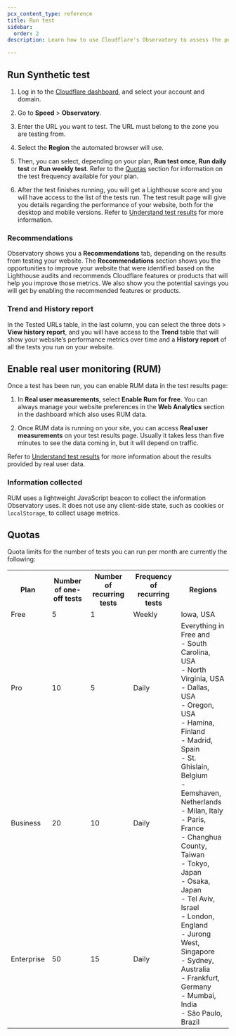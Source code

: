 ```yaml
---
pcx_content_type: reference
title: Run test
sidebar:
  order: 2
description: Learn how to use Cloudflare's Observatory to assess the performance of your website.

---
```



## Run Synthetic test

1. Log in to the [Cloudflare dashboard](https://dash.cloudflare.com/login), and select your account and domain.

2. Go to **Speed** > **Observatory**.

3. Enter the URL you want to test. The URL must belong to the zone you are testing from.

4. Select the **Region** the automated browser will use.

5. Then, you can select, depending on your plan, **Run test once**, **Run daily test** or **Run weekly test**. Refer to the [Quotas](/speed/speed-test/run-speed-test/#quotas) section for information on the test frequency available for your plan.

6. After the test finishes running, you will get a Lighthouse score and you will have access to the list of the tests run. The test result page will give you details regarding the performance of your website, both for the desktop and mobile versions. Refer to [Understand test results](/speed/speed-test/test-results/) for more information.

<Render file="user-agents" />

### Recommendations

Observatory shows you a **Recommendations** tab, depending on the results from testing your website. The **Recommendations** section shows you the opportunities to improve your website that were identified based on the Lighthouse audits and recommends Cloudflare features or products that will help you improve those metrics. We also show you the potential savings you will get by enabling the recommended features or products.

### Trend and History report

In the Tested URLs table, in the last column, you can select the three dots > **View history report**, and you will have access to the **Trend** table that will show your website’s performance metrics over time and a **History report** of all the tests you run on your website.

## Enable real user monitoring (RUM)

Once a test has been run, you can enable RUM data in the test results page:

1. In **Real user measurements**, select **Enable Rum for free**. You can always manage your website preferences in the **Web Analytics** section in the dashboard which also uses RUM data.

2. Once RUM data is running on your site, you can access **Real user measurements** on your test results page. Usually it takes less than five minutes to see the data coming in, but it will depend on traffic.

Refer to [Understand test results](/speed/speed-test/test-results/) for more information about the results provided by real user data.

### Information collected

RUM uses a lightweight JavaScript beacon to collect the information Observatory uses. It does not use any client-side state, such as cookies or `localStorage`, to collect usage metrics.

## Quotas

Quota limits for the number of tests you can run per month are currently the following:





<table>
  <tr>
    <th>Plan</th>
    <th>Number of one-off tests</th>
    <th>Number of recurring tests</th>
    <th>Frequency of recurring tests</th>
    <th>Regions</th>
  </tr>
  <tr>
    <td>Free</td>
    <td>5</td>
    <td>1</td>
    <td>Weekly</td>
    <td>Iowa, USA</td>
  </tr>
  <tr>
    <td>Pro</td>
    <td>10</td>
    <td>5</td>
    <td>Daily</td>
    <td rowspan="3">Everything in Free and <br/> - South Carolina, USA <br/> - North Virginia, USA <br/> - Dallas, USA <br/> - Oregon, USA <br/> - Hamina, Finland <br/> - Madrid, Spain <br/> - St. Ghislain, Belgium <br/> - Eemshaven, Netherlands <br/> - Milan, Italy <br/> - Paris, France <br/> - Changhua County, Taiwan <br/> - Tokyo, Japan <br/> - Osaka, Japan <br/> - Tel Aviv, Israel <br/> - London, England <br/> - Jurong West, Singapore <br/> - Sydney, Australia <br/> - Frankfurt, Germany <br/> - Mumbai, India <br/> - São Paulo, Brazil</td>
  </tr>
  <tr>
    <td>Business</td>
    <td>20</td>
    <td>10</td>
    <td>Daily</td>
  </tr>
  <tr>
    <td>Enterprise</td>
    <td>50</td>
    <td>15</td>
    <td>Daily</td>
  </tr>
</table>

